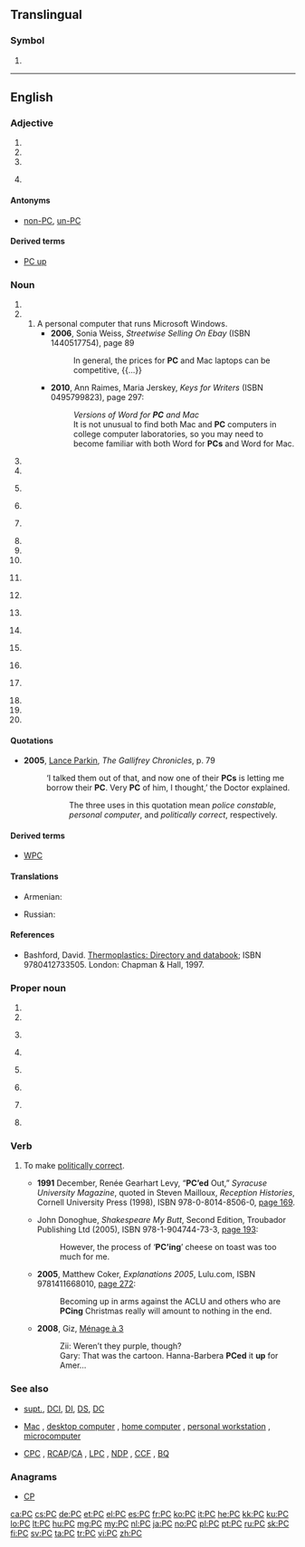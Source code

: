 {{also|pc|pC}}
==Translingual==

===Symbol===
{{head|mul|symbol}}

# {{SI-unit-abb|peta|coulomb|[[electric charge]]}}

----

==English==

===Adjective===
{{en-adj}}

# {{initialism of|[[partially]] [[continuous]]|lang=en}}
# {{initialism of|politically correct|lang=en}}
# {{initialism of|pro-choice|lang=en}}
# {{context|Canada|politics|dated|lang=en}} {{initialism of|Progressive Conservative|lang=en}}

====Antonyms====
* {{sense|politically correct}} [[non-PC]], [[un-PC]]

====Derived terms====
* {{sense|politically correct}} [[#Verb|PC up]]

===Noun===
{{en-noun}}

# {{initialism of|parsec|lang=en}}
# {{initialism of|personal computer|lang=en}}
## A personal computer that runs Microsoft Windows.
##* '''2006''', Sonia Weiss, ''Streetwise Selling On Ebay'' (ISBN 1440517754), page 89
##*: In general, the prices for '''PC''' and Mac laptops can be competitive, {{...}}
##* '''2010''', Ann Raimes, ‎Maria Jerskey, ''Keys for Writers'' (ISBN 0495799823), page 297:
##*: ''Versions of Word for '''PC''' and Mac''
##*: It is not unusual to find both Mac and '''PC''' computers in college computer laboratories, so you may need to become familiar with both Word for '''PCs''' and Word for Mac.
# {{initialism of|photocopy|lang=en}}
# {{initialism of|player character|lang=en}}
# {{context|British|Canada|lang=en}} {{initialism of|police constable|lang=en}}
# {{initialism of|political correctness|lang=en}}
# {{context|organic chemistry|lang=en}} {{initialism of|polycarbonate|lang=en}}
# {{initialism of|[[w:Posterior commissure|posterior commissure]]|lang=en}}
# {{initialism of|privy council|lang=en}}
# {{initialism of|privy councillor|lang=en}}
# {{context|US|lang=en}} {{initialism of|probable cause|lang=en}}
# {{initialism of|[[w:Probate Court|Probate Court]]|lang=en}}
# {{context|TV|lang=en}} {{initialism of|production code|lang=en}}
# {{initialism of|Professional Corporation|lang=en}}
# {{context|computing|lang=en}} {{initialism of|program counter|lang=en}}
# {{initialism of|progressive contextualization|lang=en}}
# {{context|Canada|politics|dated|lang=en}} {{initialism of|Progressive Conservative|lang=en}}
# {{initialism of|protective custody|lang=en}}
# {{initialism of|private chat|lang=en}}
# {{initialism of|pubococcygeus muscle|lang=en}}

====Quotations====
* '''2005''', [[w:Lance Parkin|Lance Parkin]], ''The Gallifrey Chronicles'', p. 79
*: ‘I talked them out of that, and now one of their '''PCs''' is letting me borrow their '''PC'''. Very '''PC''' of him, I thought,’ the Doctor explained.
*:: The three uses in this quotation mean ''police constable'', ''personal computer'', and ''politically correct'', respectively.

====Derived terms====
* {{sense|police constable}} [[WPC]]

====Translations====
{{trans-top|initialism of personal computer}}
* Armenian: {{t|hy|ԱՀ|sc=Armn}}
{{trans-mid}}
* Russian: {{t+|ru|ПК|sc=Cyrl}}
{{trans-bottom}}

====References====
* {{context|organic chemistry|lang=en}} Bashford, David.  [http://books.google.com/books?id=ycLq-EYaE0QC&dq=a.+schulman&source=gbs_navlinks_s Thermoplastics: Directory and databook]; ISBN 9780412733505. London: Chapman & Hall, 1997.

===Proper noun===
{{en-proper noun}}

# {{initialism of|Proto-Celtic|lang=en}}
# {{initialism of|[[w:Penn Central|Penn Central]]|lang=en}}
# {{context|US|navy|lang=en}} {{initialism of|[[w:Coastal Patrol|Coastal Patrol]]|lang=en}}
# {{initialism of|[[w:Phrozen Crew|Phrozen Crew]]|lang=en}}
# {{context|British|politics|lang=en}} {{initialism of|[[w:Plaid Cymru|Plaid Cymru]]|lang=en}}
# {{context|US|lang=en}} {{initialism of|[[w:Presbyterian Church|Presbyterian Church]]|lang=en}}
# {{context|Canada|politics|lang=en}} {{initialism of|[[w:Progressive Canadian Party|Progressive Canadian Party]]|lang=en}}
# {{context|Canada|politics|dated|lang=en}} {{initialism of|Progressive Conservative Party|lang=en}}

===Verb===
{{en-verb}}

# {{context|with ''up''|lang=en}} To make [[politically correct]].
#* '''1991''' December, Renée Gearhart Levy, “'''PC’ed''' Out,” ''Syracuse University Magazine'', quoted in Steven Mailloux, ''Reception Histories'', Cornell University Press (1998), ISBN 978-0-8014-8506-0, [http://books.google.com/books?id=0GMcOD2Whq4C&pg=PA169&dq=PC'ed page 169].
#* {{ante|2005}} John Donoghue, ''Shakespeare My Butt'', Second Edition, Troubador Publishing Ltd (2005), ISBN 978-1-904744-73-3, [http://books.google.com/books?id=RZTrIQk_j5YC&pg=PA193&dq=PC'ing page 193]:
#*: However, the process of ‘'''PC’ing'''’ cheese on toast was too much for me.
#* '''2005''', Matthew Coker, ''Explanations 2005'', Lulu.com, ISBN 9781411668010, [http://books.google.com/books?id=pgPfBdXIy1EC&pg=PA272&dq=PCing page 272]:
#*: Becoming up in arms against the ACLU and others who are '''PCing''' Christmas really will amount to nothing in the end.
#* '''2008''', Giz, [http://www.menagea3.net/d/20081213.html Ménage à 3]
#*: Zii: Weren’t they purple, though?
#*: Gary: That was the cartoon.  Hanna-Barbera '''PCed''' it '''up''' for Amer…

===See also===
* {{sense|policing}} [[supt.]], [[DCI]], [[DI]], [[DS]], [[DC]]
* {{sense|computing}} [[Mac]] , [[desktop computer]] , [[home computer]] , [[personal workstation]] , [[microcomputer]]
* {{sense|Canadian politics}} [[CPC]] , [[RCAP]]/[[CA]] , [[LPC]] , [[NDP]] , [[CCF]] , [[BQ]]

===Anagrams===
* [[CP#English|CP]]

[[ca:PC]]
[[cs:PC]]
[[de:PC]]
[[et:PC]]
[[el:PC]]
[[es:PC]]
[[fr:PC]]
[[ko:PC]]
[[it:PC]]
[[he:PC]]
[[kk:PC]]
[[ku:PC]]
[[lo:PC]]
[[lt:PC]]
[[hu:PC]]
[[mg:PC]]
[[my:PC]]
[[nl:PC]]
[[ja:PC]]
[[no:PC]]
[[pl:PC]]
[[pt:PC]]
[[ru:PC]]
[[sk:PC]]
[[fi:PC]]
[[sv:PC]]
[[ta:PC]]
[[tr:PC]]
[[vi:PC]]
[[zh:PC]]